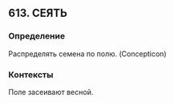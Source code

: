 ## 613. СЕЯТЬ
### Определение
Распределять семена по полю. (Concepticon)

### Контексты
Поле засеивают весной.

